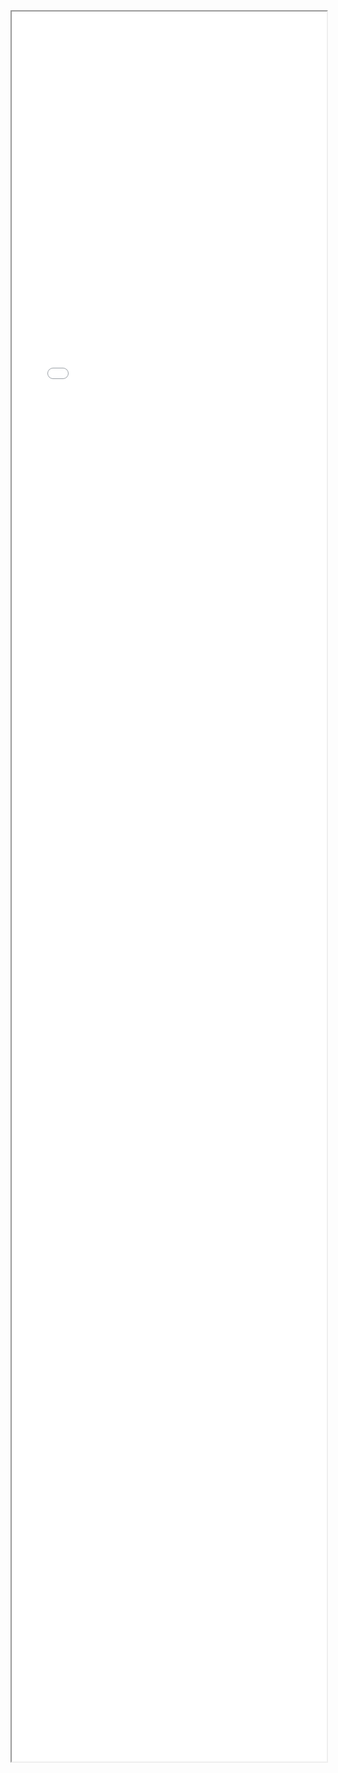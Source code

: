 <iframe style="width:100%; height: 70vh;" src="html/map_london_2016_residence_group.html" title="Map"></iframe>
